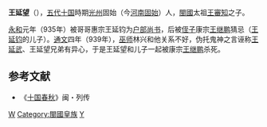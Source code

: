 '''王延望'''（{{bd||？|939年|catIdx=w}}），[[五代十国|五代十国]]時期[[光州|光州]]固始（今[[河南|河南]][[固始|固始]]）人，[[閩國|閩國]]太祖[[王審知|王審知]]之子。

[[永和_(闽)|永和]]元年（935年）被哥哥惠宗王延钧为[[户部尚书|户部尚书]]，后被[[侄子|侄子]]康宗[[王继鹏|王继鹏]]猜忌（[[王延钧|王延钧]]的儿子）。[[通文|通文]]四年（939年），[[巫师|巫师]]林兴和他关系不好，伪托鬼神之言诬称[[王延武|王延武]]、王延望兄弟有异心，于是王延望和儿子一起被康宗[[王继鹏|王继鹏]]杀死。

==参考文献== 
*《[[十国春秋|十国春秋]]》闽・列传 
{{閩國}}
[[Category:五代十国政治人物|W]]
[[Category:閩國皇族|Category:閩國皇族]]
[[Category:王姓|Y]]
